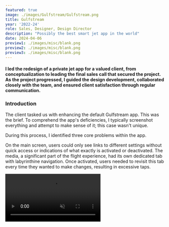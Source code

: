 ```yaml
---
featured: true
image: ./images/Gulfstream/Gulfstream.png
title: Gulfstream
year: '2022-24'
role: Sales, Designer, Design Director
description: "Possibly the best smart jet app in the world"
date: 2024-04-06
preview1: ./images/misc/blank.png
preview2: ./images/misc/blank.png
preview3: ./images/misc/blank.png
---
```




#### <span class="text-gray-700">I led the redesign of a private jet app for a valued client, from conceptualization to leading the final sales call that secured the project. </span> As the project progressed, I guided the design development, collaborated closely with the team, and ensured client satisfaction through regular communication.


### Introduction

The client tasked us with enhancing the default Gulfstream app. This was the brief. To comprehend the app's deficiencies, I typically screenshot everything and attempt to make sense of it; this case wasn't unique.

<SingleImage alt='App Screen Map' src={Scheme} caption='Screenshots of the app. Three main parts of the app are discernible.' customClass='borders'/>

During this process, I identified three core problems within the app.

<DoubleImage lalt='Screenshot of the old main screen of the Gulfstream app' lsrc={MainOld} ralt='Screenshots of all the steps to activate media' rsrc={MediaOld} caption='No indication of active states on the main screen. Numerous steps required to operate the media.'/>

On the main screen, users could only see links to different settings without quick access or indications of what exactly is activated or deactivated. The media, a significant part of the flight experience, had its own dedicated tab with labyrinthine navigation. Once activated, users needed to revisit this tab every time they wanted to make changes, resulting in excessive taps.

<video class='rounded-md lg:rounded-xl' src={Concept} playsinline autoplay loop muted no-controls preload="auto"/>
<figcaption>Initial concept of an updated app.</figcaption>

To address these issues, I created a prototype. Although there were still multiple steps involved in accessing media, users could now see active states and had quick access to the player, like on streaming services.

### User Interface

<DoubleImage lalt='A photo of a girl inside a plane with notes on top of the image' lsrc={Photo1} ralt='A photo of a man inside a plane with notes on top of the image' rsrc={Photo2} caption='Field trip notes.'/>

Upon approval of the concept, I collaborated with a designer under my supervision. As we progressed to the jet interior, it became apparent that matching the color scheme to the interior would be beneficial, leading us to choose a beige palette. Real-life experience suggested that users seldom needed to switch seats, as each seat had its own iPod touch for operation. Consequently, we swiftly restructured the main screen and focused on refining details such as icons and animations.

<ImageVideo lalt='Icons of the updated Gulfstream app' lsrc={Icons} rsrc={Prototype} caption='Main icons and numerous unpolished prototypes we created for developers.'/>

A high level of detail was crucial for our collaboration with the developers, who constituted a separate team from a separate company. We quickly identified the shortcomings of the framework they were using, which was Flatter. Consequently, we decided to rebuild every screen and animation from scratch to emulate the native iOS appearance using Flatter.

<video class='rounded-md lg:rounded-xl' src={Demo} playsinline autoplay loop muted no-controls preload="auto"/>
<figcaption>App's demo mode.'</figcaption>

The first phase of the project was successfully delivered, and the client is now using it on flights and is highly satisfied. This success has also introduced us to the Gulfstream team, so I presume there's more to come.